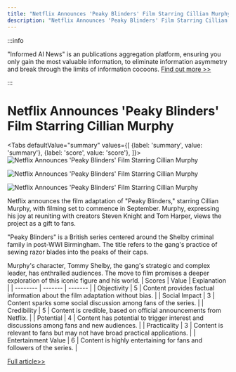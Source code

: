 ```yaml
---
title: "Netflix Announces 'Peaky Blinders' Film Starring Cillian Murphy"
description: "Netflix Announces 'Peaky Blinders' Film Starring Cillian Murphy"
---
```



:::info

"Informed AI News" is an publications aggregation platform, ensuring you only gain the most valuable information, to eliminate information asymmetry and break through the limits of information cocoons.  [Find out more >>](/)

:::

# Netflix Announces 'Peaky Blinders' Film Starring Cillian Murphy


<Tabs
	defaultValue="summary"
	values={[
	{label: 'summary', value: 'summary'},
	{label: 'score', value: 'score'},
]}>
<TabItem value="summary">
<img
  src="https://image.informedainews.com/2024/06/Ent-pdJ-1717638977-0.jpg"
  alt="Netflix Announces 'Peaky Blinders' Film Starring Cillian Murphy"
/>

<img
  src="https://image.informedainews.com/2024/06/Ent-art-1717638977-1.jpg"
  alt="Netflix Announces 'Peaky Blinders' Film Starring Cillian Murphy"
/>

<img
  src="https://image.informedainews.com/2024/06/Ent-jrC-1717638977-2.jpg"
  alt="Netflix Announces 'Peaky Blinders' Film Starring Cillian Murphy"
/>



Netflix announces the film adaptation of "Peaky Blinders," starring Cillian Murphy, with filming set to commence in September. Murphy, expressing his joy at reuniting with creators Steven Knight and Tom Harper, views the project as a gift to fans.

"Peaky Blinders" is a British series centered around the Shelby criminal family in post-WWI Birmingham. The title refers to the gang's practice of sewing razor blades into the peaks of their caps.

Murphy's character, Tommy Shelby, the gang's strategic and complex leader, has enthralled audiences. The move to film promises a deeper exploration of this iconic figure and his world.
</TabItem>
<TabItem value="score">
	| Scores     | Value   | Explanation |
	| -------- | ------- | ------- |
	| Objectivity  | 5    | Content provides factual information about the film adaptation without bias.    |
	| Social Impact | 3     | Content sparks some social discussion among fans of the series.    |
	| Credibility    | 5    | Content is credible, based on official announcements from Netflix.    |
	| Potential    | 4    | Content has potential to trigger interest and discussions among fans and new audiences.    |
	| Practicality    | 3    | Content is relevant to fans but may not have broad practical applications.    |
	| Entertainment Value    | 6    | Content is highly entertaining for fans and followers of the series.    |
</TabItem>
</Tabs>

[Full article>>](https://www.gcores.com/articles/182954)
